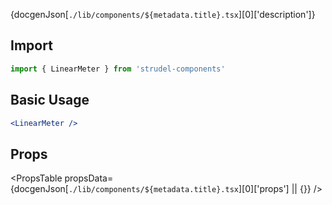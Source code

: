
{docgenJson[`./lib/components/${metadata.title}.tsx`][0]['description']}
<br />

## Import

```jsx
import { LinearMeter } from 'strudel-components'
```

## Basic Usage

```jsx live
<LinearMeter />
```

## Props

<PropsTable 
  propsData={docgenJson[`./lib/components/${metadata.title}.tsx`][0]['props'] || {}} 
/>